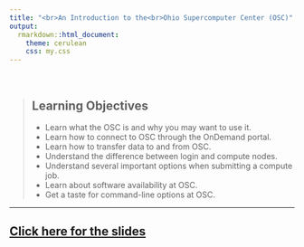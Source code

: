 ```yaml
---
title: "<br>An Introduction to the<br>Ohio Supercomputer Center (OSC)"
output:
  rmarkdown::html_document:
    theme: cerulean
    css: my.css
---
```


<br>

> ## Learning Objectives
>
> * Learn what the OSC is and why you may want to use it.
> * Learn how to connect to OSC through the OnDemand portal.
> * Learn how to transfer data to and from OSC.
> * Understand the difference between login and compute nodes.
> * Understand several important options when submitting a compute job.
> * Learn about software availability at OSC.
> * Get a taste for command-line options at OSC.

------------

## <a href="slides/03-OSC.html" target="_blank">Click here for the slides</a>

<br> <br>
